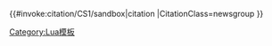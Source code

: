 <includeonly>{{#invoke:citation/CS1/sandbox|citation
|CitationClass=newsgroup
}}</includeonly><noinclude>
{{documentation|content=

'''Template:Cite_newsgroup/new'''使用[[Module:Citation/CS1/sandbox]]页面的[[Lua]]脚本接口格式化新闻组引用。
}}

[[Category:Lua模板]]
</noinclude>
